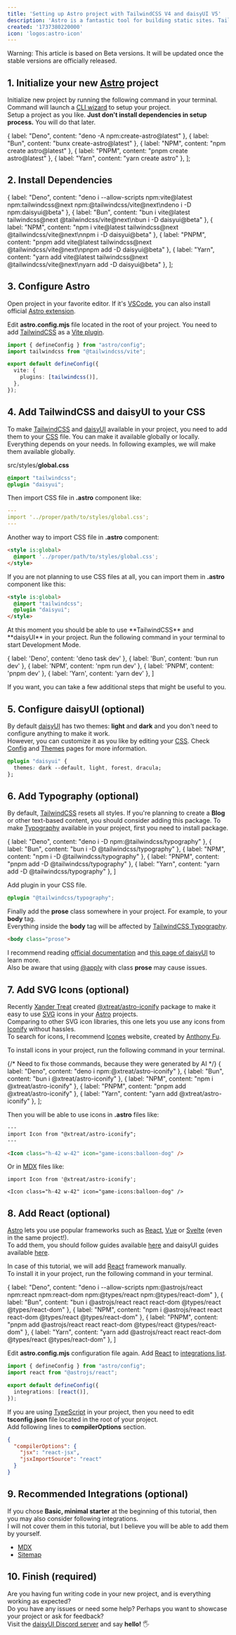 ```yaml
---
title: 'Setting up Astro project with TailwindCSS V4 and daisyUI V5'
description: 'Astro is a fantastic tool for building static sites. TailwindCSS is a utility-first CSS framework that simplifies styling. daisyUI is a collection of ready-to-use components specifically designed for Tailwind CSS. The combination of these three popular tools provides an efficient and effective way to create beautiful websites. This article will guide you through the process of setting everything up.'
created: '1737380220000'
icon: 'logos:astro-icon'
---
```


<div role="alert" class="alert alert-warning alert-soft text-lg">
  <span>Warning: This article is based on Beta versions. It will be updated once the stable versions are officially released.</span>
</div>


<TabsSync />

## 1. Initialize your new [Astro](https://docs.astro.build/en/getting-started/) project

Initialize new project by running the following command in your terminal.  
Command will launch a [CLI wizard](https://docs.astro.build/en/install-and-setup/#install-from-the-cli-wizard) to setup your project.  
Setup a project as you like. **Just don't install dependencies in setup process.** You will do that later.

  { label: "Deno", content: "deno -A npm:create-astro@latest" },
  { label: "Bun", content: "bunx create-astro@latest" },
  { label: "NPM", content: "npm create astro@latest" },
  { label: "PNPM", content: "pnpm create astro@latest" },
  { label: "Yarn", content: "yarn create astro" },
];

<Tabs tabs={initialization} name="initialization" />

## 2. Install Dependencies

  { label: "Deno", content: "deno i --allow-scripts npm:vite@latest npm:tailwindcss@next npm:@tailwindcss/vite@next\ndeno i -D npm:daisyui@beta" },
  { label: "Bun", content: "bun i vite@latest tailwindcss@next @tailwindcss/vite@next\nbun i -D daisyui@beta" },
  { label: "NPM", content: "npm i vite@latest tailwindcss@next @tailwindcss/vite@next\nnpm i -D daisyui@beta" },
  { label: "PNPM", content: "pnpm add vite@latest tailwindcss@next @tailwindcss/vite@next\npnpm add -D daisyui@beta" },
  { label: "Yarn", content: "yarn add vite@latest tailwindcss@next @tailwindcss/vite@next\nyarn add -D daisyui@beta" },
];

<Tabs tabs={dependencies} name="dependencies" />

## 3. Configure Astro

Open project in your favorite editor. If it's [VSCode](https://code.visualstudio.com/), you can also install official [Astro extension](https://marketplace.visualstudio.com/items?itemName=astro-build.astro-vscode).

Edit **astro.config.mjs** file located in the root of your project. You need to add [TailwindCSS](https://tailwindcss.com/) as a [Vite plugin](https://docs.astro.build/en/recipes/add-yaml-support/).

```ts
import { defineConfig } from "astro/config";
import tailwindcss from "@tailwindcss/vite";

export default defineConfig({
  vite: {
    plugins: [tailwindcss()],
  },
});
```

## 4. Add TailwindCSS and daisyUI to your CSS

To make [TailwindCSS](https://tailwindcss.com/) and [daisyUI](daisyui.com) available in your project, you need to add them to your [CSS](https://developer.mozilla.org/en-US/docs/Web/CSS) file.
You can make it available globally or locally. Everything depends on your needs.
In following examples, we will make them available globally.

src/styles/**global.css**
```css
@import "tailwindcss";
@plugin "daisyui";
```

Then import CSS file in **.astro** component like:
```yaml
---
import '../proper/path/to/styles/global.css';
---
```

Another way to import CSS file in **.astro** component:

```html
<style is:global>
  @import '../proper/path/to/styles/global.css';
</style>
```

If you are not planning to use CSS files at all, you can import them in **.astro** component like this:

```html
<style is:global>
  @import "tailwindcss";
  @plugin "daisyui";
</style>
```

<PseudoCard icon="game-icons:coronation" title="YOU DID IT!">
  At this moment you should be able to use **TailwindCSS** and **daisyUI** in your project.  
  Run the following command in your terminal to start Development Mode.
</PseudoCard>

  { label: 'Deno', content: 'deno task dev' },
  { label: 'Bun', content: 'bun run dev' },
  { label: 'NPM', content: 'npm run dev' },
  { label: 'PNPM', content: 'pnpm dev' },
  { label: 'Yarn', content: 'yarn dev' },
]

<Tabs tabs={run} name="run" />

If you want, you can take a few additional steps that might be useful to you.

## 5. Configure daisyUI (optional)

By default [daisyUI](daisyui.com) has two themes: **light** and **dark** and you don't need to configure anything to make it work.  
However, you can customize it as you like by editing your [CSS](https://developer.mozilla.org/en-US/docs/Web/CSS).
Check [Config](https://v5.daisyui.com/docs/config/) and [Themes](https://v5.daisyui.com/docs/themes/) pages for more information.

```css
@plugin "daisyui" {
  themes: dark --default, light, forest, dracula;
};
```

## 6. Add Typography (optional)

By default, [TailwindCSS](https://tailwindcss.com/) resets all styles. If you're planning to create a **Blog** or other text-based content, you should consider adding this package.
To make [Typography](https://tailwindcss-typography.vercel.app/) available in your project, first you need to install package.

  { label: "Deno", content: "deno i -D npm:@tailwindcss/typography" },
  { label: "Bun", content: "bun i -D @tailwindcss/typography" },
  { label: "NPM", content: "npm i -D @tailwindcss/typography" },
  { label: "PNPM", content: "pnpm add -D @tailwindcss/typography" },
  { label: "Yarn", content: "yarn add -D @tailwindcss/typography" },
]

<Tabs tabs={typography} name="typography" />

Add plugin in your CSS file.

```css
@plugin "@tailwindcss/typography";
```

Finally add the **prose** class somewhere in your project. For example, to your **body** tag.  
Everything inside the **body** tag will be affected by [TailwindCSS Typography](https://tailwindcss-typography.vercel.app/).

```html
<body class="prose">
```

I recommend reading [official documentation](https://github.com/tailwindlabs/tailwindcss-typography?tab=readme-ov-file#applying-a-type-scale) and [this page of daisyUI](https://v5.daisyui.com/docs/layout-and-typography/) to learn more.  
Also be aware that using [@apply](https://tailwindcss.com/docs/reusing-styles#extracting-classes-with-apply) with class **prose** may cause issues.

## 7. Add SVG Icons (optional)

Recently [Xander Treat](xtreat.dev) created [@xtreat/astro-iconify](https://www.npmjs.com/package/@xtreat/astro-iconify) package to make it easy to use [SVG](https://developer.mozilla.org/en-US/docs/Web/SVG) icons in your [Astro](https://astro.build/) projects.  
Comparing to other SVG icon libraries, this one lets you use any icons from [Iconify](https://iconify.design/) without hassles.  
To search for icons, I recommend [Icones](https://icones.js.org/) website, created by [Anthony Fu](https://antfu.me/).  

To install icons in your project, run the following command in your terminal.

{/* Need to fix those commands, because they were generated by AI */}
  { label: "Deno", content: "deno i npm:@xtreat/astro-iconify" },
  { label: "Bun", content: "bun i @xtreat/astro-iconify" },
  { label: "NPM", content: "npm i @xtreat/astro-iconify" },
  { label: "PNPM", content: "pnpm add @xtreat/astro-iconify" },
  { label: "Yarn", content: "yarn add @xtreat/astro-iconify" },
];

<Tabs tabs={icons} name="icons" />

Then you will be able to use icons in **.astro** files like:

```html
---
import Icon from "@xtreat/astro-iconify";
---

<Icon class="h-42 w-42" icon="game-icons:balloon-dog" />
```

Or in [MDX](https://docs.astro.build/en/guides/integrations-guide/mdx/) files like:

```tsx
import Icon from '@xtreat/astro-iconify';

<Icon class="h-42 w-42" icon="game-icons:balloon-dog" />
```

## 8. Add React (optional)

[Astro](https://astro.build/) lets you use popular frameworks such as [React](https://react.dev/), [Vue](https://vuejs.org/) or [Svelte](https://svelte.dev/) (even in the same project!).  
To add them, you should follow guides available [here](https://docs.astro.build/en/guides/integrations-guide/) and daisyUI guides available [here](https://v5.daisyui.com/docs/install/#framework-install-tutorials).

In case of this tutorial, we will add [React](https://react.dev/) framework manually.  
To install it in your project, run the following command in your terminal.

  { label: "Deno", content: "deno i --allow-scripts npm:@astrojs/react npm:react npm:react-dom npm:@types/react npm:@types/react-dom" },
  { label: "Bun", content: "bun i @astrojs/react react react-dom @types/react @types/react-dom" },
  { label: "NPM", content: "npm i @astrojs/react react react-dom @types/react @types/react-dom" },
  { label: "PNPM", content: "pnpm add @astrojs/react react react-dom @types/react @types/react-dom" },
  { label: "Yarn", content: "yarn add @astrojs/react react react-dom @types/react @types/react-dom" },
]

<Tabs tabs={react} name="react" />

Edit **astro.config.mjs** configuration file again. Add [React](https://react.dev/) to [integrations list](https://docs.astro.build/en/guides/integrations-guide/#manual-installation).

```ts
import { defineConfig } from "astro/config";
import react from "@astrojs/react";

export default defineConfig({
  integrations: [react()],
});
```

If you are using [TypeScript](https://www.typescriptlang.org/docs/) in your project, then you need to edit **tsconfig.json** file located in the root of your project.  
Add following lines to **compilerOptions** section.

```json
{
  "compilerOptions": {
    "jsx": "react-jsx",
    "jsxImportSource": "react"
  }
}
```

## 9. Recommended Integrations (optional)

If you chose **Basic, minimal starter** at the beginning of this tutorial, then you may also consider following integrations.  
I will not cover them in this tutorial, but I believe you will be able to add them by yourself.

- [MDX](https://docs.astro.build/en/guides/integrations-guide/mdx/)  
- [Sitemap](https://docs.astro.build/en/guides/integrations-guide/sitemap/)

## 10. Finish (required)

Are you having fun writing code in your new project, and is everything working as expected?  
Do you have any issues or need some help? Perhaps you want to showcase your project or ask for feedback?  
Visit the [daisyUI Discord server](https://discord.gg/c5ZZ5Pr9Gc) and say **hello!** 🖐
